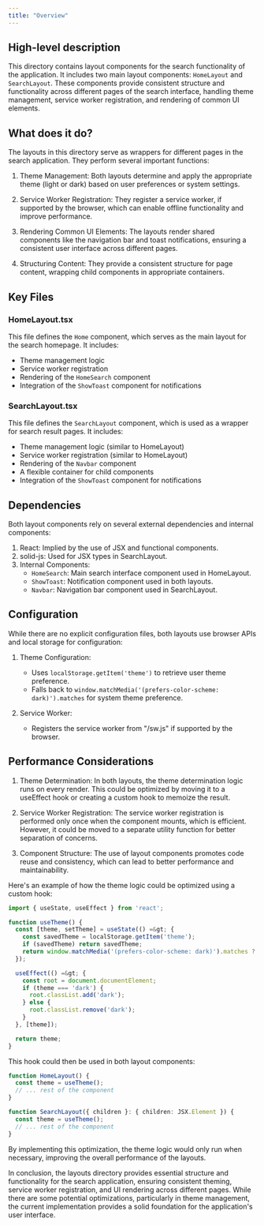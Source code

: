 ```yaml
---
title: "Overview"
---
```


## High-level description
This directory contains layout components for the search functionality of the application. It includes two main layout components: `HomeLayout` and `SearchLayout`. These components provide consistent structure and functionality across different pages of the search interface, handling theme management, service worker registration, and rendering of common UI elements.

## What does it do?
The layouts in this directory serve as wrappers for different pages in the search application. They perform several important functions:

1. Theme Management: Both layouts determine and apply the appropriate theme (light or dark) based on user preferences or system settings.

2. Service Worker Registration: They register a service worker, if supported by the browser, which can enable offline functionality and improve performance.

3. Rendering Common UI Elements: The layouts render shared components like the navigation bar and toast notifications, ensuring a consistent user interface across different pages.

4. Structuring Content: They provide a consistent structure for page content, wrapping child components in appropriate containers.

## Key Files

### HomeLayout.tsx
This file defines the `Home` component, which serves as the main layout for the search homepage. It includes:
- Theme management logic
- Service worker registration
- Rendering of the `HomeSearch` component
- Integration of the `ShowToast` component for notifications

### SearchLayout.tsx
This file defines the `SearchLayout` component, which is used as a wrapper for search result pages. It includes:
- Theme management logic (similar to HomeLayout)
- Service worker registration (similar to HomeLayout)
- Rendering of the `Navbar` component
- A flexible container for child components
- Integration of the `ShowToast` component for notifications

## Dependencies
Both layout components rely on several external dependencies and internal components:

1. React: Implied by the use of JSX and functional components.
2. solid-js: Used for JSX types in SearchLayout.
3. Internal Components:
   - `HomeSearch`: Main search interface component used in HomeLayout.
   - `ShowToast`: Notification component used in both layouts.
   - `Navbar`: Navigation bar component used in SearchLayout.

## Configuration
While there are no explicit configuration files, both layouts use browser APIs and local storage for configuration:

1. Theme Configuration:
   - Uses `localStorage.getItem('theme')` to retrieve user theme preference.
   - Falls back to `window.matchMedia('(prefers-color-scheme: dark)').matches` for system theme preference.

2. Service Worker:
   - Registers the service worker from "/sw.js" if supported by the browser.

## Performance Considerations
1. Theme Determination: In both layouts, the theme determination logic runs on every render. This could be optimized by moving it to a useEffect hook or creating a custom hook to memoize the result.

2. Service Worker Registration: The service worker registration is performed only once when the component mounts, which is efficient. However, it could be moved to a separate utility function for better separation of concerns.

3. Component Structure: The use of layout components promotes code reuse and consistency, which can lead to better performance and maintainability.

Here's an example of how the theme logic could be optimized using a custom hook:

```typescript
import { useState, useEffect } from 'react';

function useTheme() {
  const [theme, setTheme] = useState(() =&gt; {
    const savedTheme = localStorage.getItem('theme');
    if (savedTheme) return savedTheme;
    return window.matchMedia('(prefers-color-scheme: dark)').matches ? 'dark' : 'light';
  });

  useEffect(() =&gt; {
    const root = document.documentElement;
    if (theme === 'dark') {
      root.classList.add('dark');
    } else {
      root.classList.remove('dark');
    }
  }, [theme]);

  return theme;
}
```

This hook could then be used in both layout components:

```typescript
function HomeLayout() {
  const theme = useTheme();
  // ... rest of the component
}

function SearchLayout({ children }: { children: JSX.Element }) {
  const theme = useTheme();
  // ... rest of the component
}
```

By implementing this optimization, the theme logic would only run when necessary, improving the overall performance of the layouts.

In conclusion, the layouts directory provides essential structure and functionality for the search application, ensuring consistent theming, service worker registration, and UI rendering across different pages. While there are some potential optimizations, particularly in theme management, the current implementation provides a solid foundation for the application's user interface.